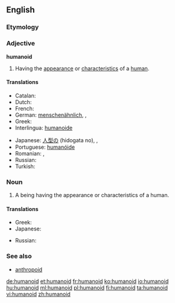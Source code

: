 {{wikipedia}}
==English==

===Etymology===
{{suffix|human|oid}}

===Adjective===
'''humanoid'''

# Having the [[appearance]] or [[characteristics]] of a [[human]].

====Translations====
{{trans-top|humanoid}}
* Catalan: {{t+|ca|humanoide|m|f}}
* Dutch: {{t-|nl|humanoïde|m}}
* French: {{t+|fr|humanoïde|m}}
* German: [[menschenähnlich]], {{t|de|menschenähnlich}}, {{t|de|humanoid}}
* Greek: {{t+|el|ανθρωποειδής|m|f|tr=anthropoeidís|sc=Grek}}
* Interlingua: [[humanoide]]
{{trans-mid}}
* Japanese: [[人型の]] (hidogata no),  {{t-|ja|擬人化}}, {{t|ja|人型|tr=ひとがたの, hitogata no|alt=人型の|sc=Jpan}}
* Portuguese: [[humanóide]] {{m|f}}
* Romanian: {{t-|ro|umanoid|m}}, {{t-|ro|umanoidă|f}}
* Russian: {{t|ru|человекоподобный|tr=čelovekopodóbnyj|sc=Cyrl}}
* Turkish: {{t+|tr|insansı}}
{{trans-bottom}}

===Noun===
{{en-noun}}

# A being having the appearance or characteristics of a human.

====Translations====
{{trans-top|humanoid}}
* Greek: {{t+|el|ανθρωποειδές|n|tr=anthropoeidés|sc=Grek}}
* Japanese: {{t|ja|ヒューマノイド|tr=hyūmanoido|sc=Jpan}}
{{trans-mid}}
* Russian: {{t|ru|гуманоид|m|tr=gumanóid|sc=Cyrl}}
{{trans-bottom}}

===See also===
* [[anthropoid]]

[[de:humanoid]]
[[et:humanoid]]
[[fr:humanoid]]
[[ko:humanoid]]
[[io:humanoid]]
[[hu:humanoid]]
[[ml:humanoid]]
[[pl:humanoid]]
[[fi:humanoid]]
[[ta:humanoid]]
[[vi:humanoid]]
[[zh:humanoid]]